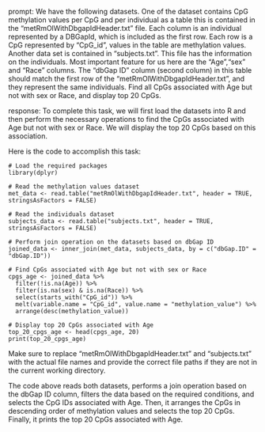 prompt:
We have the following datasets. One of the dataset contains CpG methylation values per CpG and per individual as a table this is contained in the “metRmOlWithDbgapIdHeader.txt” file. Each column is an individual represented by a DBGapId, which is included as the first row. Each row is a CpG represented by "CpG_id", values in the table are methylation values. Another data set is contained in “subjects.txt”. This file has the information on the individuals. Most important feature for us here are the "Age","sex" and "Race" columns. The "dbGap ID" column (second column) in this table should match the first row of the "metRmOlWithDbgapIdHeader.txt", and they represent the same individuals. Find all CpGs associated with Age but not with sex or Race, and display top 20 CpGs.

response:
To complete this task, we will first load the datasets into R and then perform the necessary operations to find the CpGs associated with Age but not with sex or Race. We will display the top 20 CpGs based on this association.

Here is the code to accomplish this task:

```
# Load the required packages
library(dplyr)

# Read the methylation values dataset
met_data <- read.table("metRmOlWithDbgapIdHeader.txt", header = TRUE, stringsAsFactors = FALSE)

# Read the individuals dataset
subjects_data <- read.table("subjects.txt", header = TRUE, stringsAsFactors = FALSE)

# Perform join operation on the datasets based on dbGap ID
joined_data <- inner_join(met_data, subjects_data, by = c("dbGap.ID" = "dbGap.ID"))

# Find CpGs associated with Age but not with sex or Race
cpgs_age <- joined_data %>%
  filter(!is.na(Age)) %>%
  filter(is.na(sex) & is.na(Race)) %>%
  select(starts_with("CpG_id")) %>%
  melt(variable.name = "CpG_id", value.name = "methylation_value") %>%
  arrange(desc(methylation_value))

# Display top 20 CpGs associated with Age
top_20_cpgs_age <- head(cpgs_age, 20)
print(top_20_cpgs_age)
```

Make sure to replace "metRmOlWithDbgapIdHeader.txt" and "subjects.txt" with the actual file names and provide the correct file paths if they are not in the current working directory.

The code above reads both datasets, performs a join operation based on the dbGap ID column, filters the data based on the required conditions, and selects the CpG IDs associated with Age. Then, it arranges the CpGs in descending order of methylation values and selects the top 20 CpGs. Finally, it prints the top 20 CpGs associated with Age.
